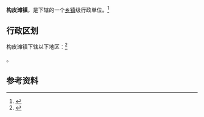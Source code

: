 {{中国乡级行政区|52/03/29/103/000}}

'''构皮滩镇'''，是{{PRC admin/fullname|52/03/29/103/000|3}}下辖的一个[[乡镇|乡镇]]级行政单位。<ref>{{PRC admin/ref sgc|{{PRC admin/parent|52/03/29/103/000}}}}</ref>

== 行政区划 ==

构皮滩镇下辖以下地区：<ref>{{PRC admin/ref sgc|52/03/29/103/000}}</ref>

{{PRC admin/children|52/03/29/103/000}}。

== 参考资料 ==

{{reflist}}

{{行政区划小作品}}
{{PRC admin/navcat|52/03/29/103/000}}